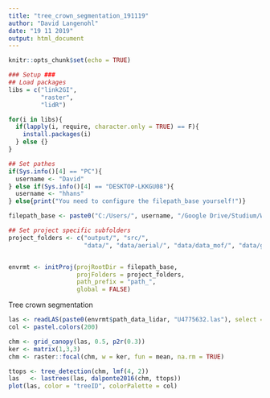 ```yaml
---
title: "tree_crown_segmentation_191119"
author: "David Langenohl"
date: "19 11 2019"
output: html_document
---
```


```r
knitr::opts_chunk$set(echo = TRUE)
```

```r
### Setup ###
## Load packages
libs = c("link2GI",
         "raster",
         "lidR")

for(i in libs){
  if(lapply(i, require, character.only = TRUE) == F){
    install.packages(i)
  } else {}
}

## Set pathes
if(Sys.info()[4] == "PC"){
  username <- "David"
} else if(Sys.info()[4] == "DESKTOP-LKKGU08"){
  username <- "hhans"
} else{print("You need to configure the filepath_base yourself!")}

filepath_base <- paste0("C:/Users/", username, "/Google Drive/Studium/WiSe19/GIS_Fernerkundung")

## Set project specific subfolders
project_folders <- c("output/", "src/",
                     "data/", "data/aerial/", "data/data_mof/", "data/grass/", "data/lidar/","data/tmp/")


envrmt <- initProj(projRootDir = filepath_base,
                   projFolders = project_folders, 
                   path_prefix = "path_", 
                   global = FALSE)
```

Tree crown segmentation
```r
las <- readLAS(paste0(envrmt$path_data_lidar, "U4775632.las"), select = "xyz", filter = "-drop_z_below 0")
col <- pastel.colors(200)

chm <- grid_canopy(las, 0.5, p2r(0.3))
ker <- matrix(1,3,3)
chm <- raster::focal(chm, w = ker, fun = mean, na.rm = TRUE)

ttops <- tree_detection(chm, lmf(4, 2))
las   <- lastrees(las, dalponte2016(chm, ttops))
plot(las, color = "treeID", colorPalette = col)
```


